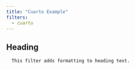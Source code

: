 ```yaml
---
title: "Cuarto Example"
filters:
  - cuarto
---
```


## Heading

```cuarto
  This filter adds formatting to heading text.
```

